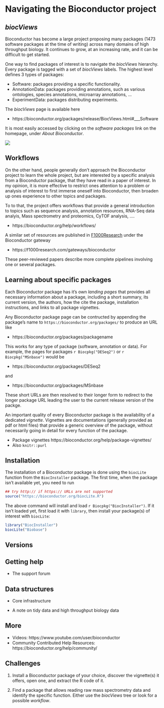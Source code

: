 # Navigating the Bioconductor project


## *biocViews*

Bioconductor has become a large project proposing many packages (1473
software packages at the time of writing) across many domains of high
throughput biology. It continues to grow, at an increasing rate, and
it can be difficult to get started. 

One way to find packages of interest is to navigate the *biocViews*
hierarchy. Every package is tagged with a set of *biocViews*
labels. The highest level defines 3 types of packages:

- Software: packages providing a specific functionality.
- AnnotationData: packages providing annotations, such as various
  ontologies, species annotations, microarray annotations, ...
- ExperimentData: packages distributing experiments.

The *biocViews* page is available here

- https://bioconductor.org/packages/release/BiocViews.html#___Software
  
It is most easily accessed by clicking on the *software packages* link
on the homepage, under *About Bioconductor*.

![](./figs/biocwww.png)

## Workflows 

On the other hand, people generally don't approach the Bioconductor
project to learn the whole project, but are interested by a specific
analysis from a Bioconductor package, that they have read in a paper
of interest. In my opinion, it is more effective to restrict ones
attention to a problem or analysis of interest to first immerse
oneself into Bioconductor, then broaden up ones experience to other
topics and packages.

To to that, the project offers workflows that provide a general
introduction to topics such as sequence analysis, annotation
resources, RNA-Seq data analyis, Mass spectrometry and proteomics,
CyTOF analysis, ....

- https://bioconductor.org/help/workflows/

A similar set of resources are published
in [F1000Research](https://f1000research.com/) under the Bioconductor
gateway

- https://f1000research.com/gateways/bioconductor

These peer-reviewed papers describe more complete pipelines involving
one or several packages.

## Learning about specific packages

Each Bioconductor package has it's own *landing pages* that provides
all necessary information about a package, including a short summary,
its current version, the authors, how the cite the package,
installation instructions, and links to all package vignettes. 

Any Bioconductor package page can be contructed by appending the
package's name to `https://bioconductor.org/packages/` to produce an
URL like

- https://bioconductor.org/packages/packagename

This works for any type of package (software, annotation or data). For
example, the pages for packages `r Biocpkg("DESeq2")` or `r Biocpkg("MSnbase")` 
would be

- https://bioconductor.org/packages/DESeq2

and

- https://bioconductor.org/packages/MSnbase

These short URLs are then resolved to their longer form to redirect to
the longer package URL leading the user to the current release version
of the packge.

An important quality of every Bioconductor package is the availability
of a dedicated *vignette*. Vignettes are documentations (generally
provided as pdf or html files) that provide a generic overview of the
package, without necessarily going in detail for every function of the
package.


- Package vignettes https://bioconductor.org/help/package-vignettes/
- Also `knitr::purl`

## Installation

The installation of a Bioconductor package is done using the
`biocLite` function from the `BiocInstaller` package. The first time,
when the package isn't available yet, you need to run

```r
## try http:// if https:// URLs are not supported
source("https://bioconductor.org/biocLite.R")
```

The above command will install and load `r
Biocpkg("BiocInstaller")`. If it isn't loaded yet, first load it with
`library`, then install your package(s) of interest with `biocLite`:

```r
library("BiocInstaller")
biocLite("Biobase")
```

## Versions


## Getting help

- The support forum

## Data structures

- Core infrastructure

- A note on tidy data and high throughput biology data

## More

- Videos: https://www.youtube.com/user/bioconductor
- Community Contributed Help Resources: https://bioconductor.org/help/community/

## Challenges

1. Install a Bioconductor package of your choice, discover the
   vignette(s) it offers, open one, and extract the R code of it.

2. Find a package that allows reading raw mass spectrometry data and
   identify the specific function. Either use the *biocViews* tree or
   look for a possible *workflow*.
